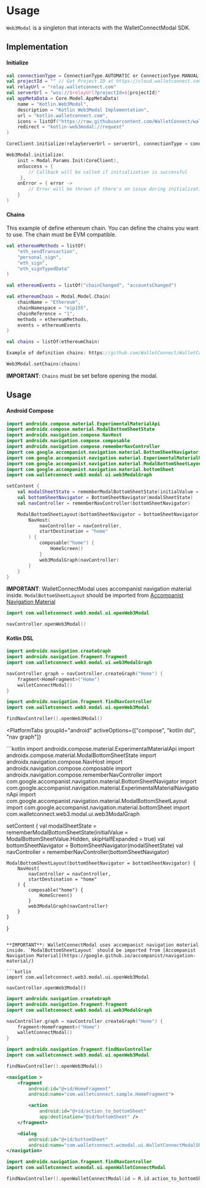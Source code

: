 
# Usage

`Web3Modal` is a singleton that interacts with the WalletConnectModal SDK.

## Implementation

#### Initialize

```kotlin
val connectionType = ConnectionType.AUTOMATIC or ConnectionType.MANUAL
val projectId = "" // Get Project ID at https://cloud.walletconnect.com/
val relayUrl = "relay.walletconnect.com"
val serverUrl = "wss://$relayUrl?projectId=${projectId}"
val appMetaData = Core.Model.AppMetaData(
    name = "Kotlin.Web3Modal",
    description = "Kotlin Web3Modal Implementation",
    url = "kotlin.walletconnect.com",
    icons = listOf("https://raw.githubusercontent.com/WalletConnect/walletconnect-assets/master/Icon/Gradient/Icon.png"),
    redirect = "kotlin-web3modal://request"
)

CoreClient.initialize(relayServerUrl = serverUrl, connectionType = connectionType, application = this, metaData = appMetaData)

Web3Modal.initialize(
    init = Modal.Params.Init(CoreClient),
    onSuccess = {
        // Callback will be called if initialization is successful
     },
    onError = { error ->
        // Error will be thrown if there's an issue during initialization
    }
)
```

#### Chains

This example of define ethereum chain. You can define the chains you want to use. The chain must be EVM compatible.

```kotlin
val ethereumMethods = listOf(
    "eth_sendTransaction",
    "personal_sign",
    "eth_sign",
    "eth_signTypedData"
)

val ethereumEvents = listOf("chainChanged", "accountsChanged")

val ethereumChain = Modal.Model.Chain(
    chainName = "Ethereum",
    chainNamespace = "eip155",
    chainReference = "1",
    methods = ethereumMethods,
    events = ethereumEvents
)

val chains = listOf(ethereumChain)

Example of definition chains: https://github.com/WalletConnect/WalletConnectKotlinV2/blob/develop/sample/modal/src/main/kotlin/com/walletconnect/sample/modal/Chains.kt

Web3Modal.setChains(chains)
```

**IMPORTANT**: `Chains` must be set before opening the modal.

## Usage

#### Android Compose

```kotlin
import androidx.compose.material.ExperimentalMaterialApi
import androidx.compose.material.ModalBottomSheetState
import androidx.navigation.compose.NavHost
import androidx.navigation.compose.composable
import androidx.navigation.compose.rememberNavController
import com.google.accompanist.navigation.material.BottomSheetNavigator
import com.google.accompanist.navigation.material.ExperimentalMaterialNavigationApi
import com.google.accompanist.navigation.material.ModalBottomSheetLayout
import com.google.accompanist.navigation.material.bottomSheet
import com.walletconnect.web3.modal.ui.web3ModalGraph

setContent {
    val modalSheetState = rememberModalBottomSheetState(initialValue = ModalBottomSheetValue.Hidden, skipHalfExpanded = true)
    val bottomSheetNavigator = BottomSheetNavigator(modalSheetState)
    val navController = rememberNavController(bottomSheetNavigator)

    ModalBottomSheetLayout(bottomSheetNavigator = bottomSheetNavigator) {
        NavHost(
            navController = navController,
            startDestination = "home"
        ) {
            composable("home") {
                HomeScreen()
            }
            web3ModalGraph(navController)
        }
    }
}
```

**IMPORTANT**: WalletConnectModal uses accompanist navigation material inside. `ModalBottomSheetLayout` should be imported from [Accompanist Navigation Material](https://google.github.io/accompanist/navigation-material/)

```kotlin
import com.walletconnect.web3.modal.ui.openWeb3Modal

navController.openWeb3Modal()
```

#### Kotlin DSL

```kotlin
import androidx.navigation.createGraph
import androidx.navigation.fragment.fragment
import com.walletconnect.web3.modal.ui.web3ModalGraph

navController.graph = navController.createGraph("Home") {
    fragment<HomeFragment>("Home")
    walletConnectModal()
}
```

```kotlin
import androidx.navigation.fragment.findNavController
import com.walletconnect.web3.modal.ui.openWeb3Modal

findNavController().openWeb3Modal()
```
<PlatformTabs
    groupId="android"
    activeOptions={["compose", "kotlin dsl", "nav graph"]}
>
<PlatformTabItem value="compose">
```kotlin
import androidx.compose.material.ExperimentalMaterialApi
import androidx.compose.material.ModalBottomSheetState
import androidx.navigation.compose.NavHost
import androidx.navigation.compose.composable
import androidx.navigation.compose.rememberNavController
import com.google.accompanist.navigation.material.BottomSheetNavigator
import com.google.accompanist.navigation.material.ExperimentalMaterialNavigationApi
import com.google.accompanist.navigation.material.ModalBottomSheetLayout
import com.google.accompanist.navigation.material.bottomSheet
import com.walletconnect.web3.modal.ui.web3ModalGraph

setContent {
    val modalSheetState = rememberModalBottomSheetState(initialValue = ModalBottomSheetValue.Hidden, skipHalfExpanded = true)
    val bottomSheetNavigator = BottomSheetNavigator(modalSheetState)
    val navController = rememberNavController(bottomSheetNavigator)

    ModalBottomSheetLayout(bottomSheetNavigator = bottomSheetNavigator) {
        NavHost(
            navController = navController,
            startDestination = "home"
        ) {
            composable("home") {
                HomeScreen()
            }
            web3ModalGraph(navController)
        }
    }
}
```

**IMPORTANT**: WalletConnectModal uses accompanist navigation material inside. `ModalBottomSheetLayout` should be imported from [Accompanist Navigation Material](https://google.github.io/accompanist/navigation-material/)

```kotlin
import com.walletconnect.web3.modal.ui.openWeb3Modal

navController.openWeb3Modal()
```

</PlatformTabItem>

<PlatformTabItem value="kotlin dsl">

```kotlin
import androidx.navigation.createGraph
import androidx.navigation.fragment.fragment
import com.walletconnect.web3.modal.ui.web3ModalGraph

navController.graph = navController.createGraph("Home") {
    fragment<HomeFragment>("Home")
    walletConnectModal()
}
```

```kotlin
import androidx.navigation.fragment.findNavController
import com.walletconnect.web3.modal.ui.openWeb3Modal

findNavController().openWeb3Modal()
```
</PlatformTabItem>
<PlatformTabItem value="nav graph">

```xml
<navigation >
    <fragment
        android:id="@+id/HomeFragment"
        android:name="com.walletconnect.sample.HomeFragment">

        <action
            android:id="@+id/action_to_bottomSheet"
            app:destination="@id/bottomSheet" />
    </fragment>

    <dialog
        android:id="@+id/bottomSheet"
        android:name="com.walletconnect.wcmodal.ui.WalletConnectModalSheet" />
</navigation>
```

```kotlin
import androidx.navigation.fragment.findNavController
import com.walletconnect.wcmodal.ui.openWalletConnectModal

findNavController().openWalletConnectModal(id = R.id.action_to_bottomSheet)
```
</PlatformTabItem>